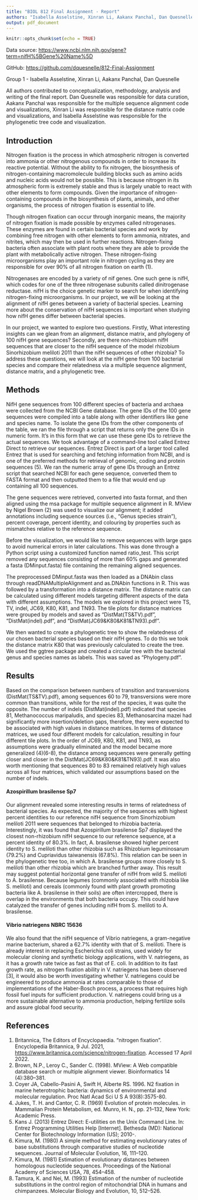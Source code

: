 ```yaml
---
title: "BIOL 812 Final Assignment - Report"
authors: "Isabella Asselstine, Xinran Li, Aakanx Panchal, Dan Quesnelle"
output: pdf_document
---
```


```r
knitr::opts_chunk$set(echo = TRUE)
```

Data source: <https://www.ncbi.nlm.nih.gov/gene?term=nifH%5BGene%20Name%5D>

GitHub: <https://github.com/dquesnelle/812-Final-Assignment>

Group 1 - Isabella Asselstine, Xinran Li, Aakanx Panchal, Dan Quesnelle

All authors contributed to conceptualization, methodology, analysis and writing of the final report. Dan Quesnelle was responsible for data curation, Aakanx Panchal was responsible for the multiple sequence alignment code and visualizations, Xinran Li was responsible for the distance matrix code and visualizations, and Isabella Asselstine was responsible for the phylogenetic tree code and visualization.

\newpage

## Introduction

Nitrogen fixation is the process in which atmospheric nitrogen is converted into ammonia or other nitrogenous compounds in order to increase its reactive potential. Without the ability to fix nitrogen, the biosynthesis of nitrogen-containing macromolecule building blocks such as amino acids and nucleic acids would not be possible. This is because nitrogen in its atmospheric form is extremely stable and thus is largely unable to react with other elements to form compounds. Given the importance of nitrogen-containing compounds in the biosynthesis of plants, animals, and other organisms, the process of nitrogen fixation is essential to life.

Though nitrogen fixation can occur through inorganic means, the majority of nitrogen fixation is made possible by enzymes called nitrogenases. These enzymes are found in certain bacterial species and work by combining free nitrogen with other elements to form ammonia, nitrates, and nitrites, which may then be used in further reactions. Nitrogen-fixing bacteria often associate with plant roots where they are able to provide the plant with metabolically active nitrogen. These nitrogen-fixing microorganisms play an important role in nitrogen cycling as they are responsible for over 90% of all nitrogen fixation on earth (1).

Nitrogenases are encoded by a variety of nif genes. One such gene is nifH, which codes for one of the three nitrogenase subunits called dinitrogenase reductase. nifH is the choice genetic marker to search for when identifying nitrogen-fixing microorganisms. In our project, we will be looking at the alignment of nifH genes between a variety of bacterial species. Learning more about the conservation of nifH sequences is important when studying how nifH genes differ between bacterial species.

In our project, we wanted to explore two questions. Firstly, What interesting insights can we glean from an alignment, distance matrix, and phylogeny of 100 nifH gene sequences? Secondly, are there non-rhizobium nifH sequences that are closer to the nifH sequence of the model rhizobium Sinorhizobium meliloti 2011 than the nifH sequences of other rhizobia? To address these questions, we will look at the nifH gene from 100 bacterial species and compare their relatedness via a multiple sequence alignment, distance matrix, and a phylogenetic tree.

## Methods

NifH gene sequences from 100 different species of bacteria and archaea were collected from the NCBI Gene database. The gene IDs of the 100 gene sequences were compiled into a table along with other identifiers like gene and species name. To isolate the gene IDs from the other components of the table, we ran the file through a script that returns only the gene IDs in numeric form. It's in this form that we can use these gene IDs to retrieve the actual sequences. We took advantage of a command-line tool called Entrez Direct to retrieve our sequences. Entrez Direct is part of a larger tool called Entrez that is used for searching and fetching information from NCBI, and is one of the preferred methods for retrieval of genomic, coding and protein sequences (5). We ran the numeric array of gene IDs through an Entrez script that searched NCBI for each gene sequence, converted them to FASTA format and then outputted them to a file that would end up containing all 100 sequences.

The gene sequences were retrieved, converted into fasta format, and then aligned using the msa package for multiple sequence alignment in R. MView by Nigel Brown (2) was used to visualize our alignment; it added annotations including sequence sources (i.e., "Genus species strain"), percent coverage, percent identity, and colouring by properties such as mismatches relative to the reference sequence.

Before the visualization, we would like to remove sequences with large gaps to avoid numerical errors in later calculations. This was done through a Python script using a customized function named ratio_test. This script removed any sequences consisting of more than 60% gaps and generated a fasta (DMinput.fasta) file containing the remaining aligned sequences.

The preprocessed DMinput.fasta was then loaded as a DNAbin class through readDNAMultipleAlignment and as.DNAbin functions in R. This was followed by a transformation into a distance matrix. The distance matrix can be calculated using different models targeting different aspects of the data with different assumptions. The models we explored in this project were TS, TV, indel, JC69, K80, K81, and TN93. The tile plots for distance matrices were grouped by models and saved as "DistMat(TS&TV).pdf", "DistMat(indel).pdf", and "DistMat(JC69&K80&K81&TN93).pdf".

We then wanted to create a phylogenetic tree to show the relatedness of our chosen bacterial species based on their nifH genes. To do this we took the distance matrix K80 that was previously calculated to create the tree. We used the ggtree package and created a circular tree with the bacterial genus and species names as labels. This was saved as "Phylogeny.pdf".

## Results

Based on the comparison between numbers of transition and transversions (DistMat(TS&TV).pdf), among sequences 60 to 79, transversions were more common than transitions, while for the rest of the species, it was quite the opposite. The number of indels (DistMat(indel).pdf) indicated that species 81, Methanococcus maripaludis, and species 83, Methanosarcina mazei had significantly more insertion/deletion gaps, therefore, they were expected to be associated with high values in distance matrices. In terms of distance matrices, we used four different models for calculation, resulting in four different tile plots. In the order of JC69, K80, K81, and TN93, as assumptions were gradually eliminated and the model became more generalized (4)(6-8), the distance among sequences were generally getting closer and closer in the DistMat(JC69&K80&K81&TN93).pdf. It was also worth mentioning that sequences 80 to 83 remained relatively high values across all four matrices, which validated our assumptions based on the number of indels.

#### Azospirillum brasilense Sp7

Our alignment revealed some interesting results in terms of relatedness of bacterial species. As expected, the majority of the sequences with highest percent identities to our reference nifH sequence from Sinorhizobium meliloti 2011 were sequences that belonged to rhizobia bacteria. Interestingly, it was found that Azospirillum brasilense Sp7 displayed the closest non-rhizobium nifH sequence to our reference sequence, at a percent identity of 80.3%. In fact, A. brasilense showed higher percent identity to S. meliloti than other rhizobia such as Rhizobium leguminosarum (79.2%) and Cupriavidus taiwanensis (67.8%). This relation can be seen in the phylogenetic tree too, in which A. brasilense groups more closely to S. meliloti than other rhizobia which are branched further away. This result may suggest potential horizontal gene transfer of nifH from wild S. meliloti to A. brasilense. Because legumes (commonly associated with rhizobia like S. meliloti) and cereals (commonly found with plant growth promoting bacteria like A. brasilense in their soils) are often intercropped, there is overlap in the environments that both bacteria occupy. This could have catalyzed the transfer of genes including nifH from S. meliloti to A. brasilense.

#### Vibrio natriegens NBRC 15636

We also found that the nifH sequence of Vibrio natriegens, a gram-negative marine bacterium, shared a 62.7% identity with that of S. meliloti. There is already interest in replacing Escherichia coli strains, used widely for molecular cloning and synthetic biology applications, with V. natriegens, as it has a growth rate twice as fast as that of E. coli. In addition to its fast growth rate, as nitrogen fixation ability in V. natriegens has been observed [3], it would also be worth investigating whether V. natriegens could be engineered to produce ammonia at rates comparable to those of implementations of the Haber-Bosch process, a process that requires high fossil fuel inputs for sufficient production. V. natriegens could bring us a more sustainable alternative to ammonia production, helping fertilize soils and assure global food security.

## References

1.  Britannica, The Editors of Encyclopaedia. "nitrogen fixation". Encyclopedia Britannica, 9 Jul. 2021, <https://www.britannica.com/science/nitrogen-fixation>. Accessed 17 April 2022.
2.  Brown, N.P., Leroy C., Sander C. (1998). MView: A Web compatible database search or multiple alignment viewer. Bioinformatics 14 (4):380--381.
3.  Coyer JA, Cabello-Pasini A, Swift H, Alberte RS. 1996. N2 fixation in marine heterotrophic bacteria: dynamics of environmental and molecular regulation. Proc Natl Acad Sci U S A 93(8):3575-80.
4.  Jukes, T. H. and Cantor, C. R. (1969) Evolution of protein molecules. in Mammalian Protein Metabolism, ed. Munro, H. N., pp. 21--132, New York: Academic Press.
5.  Kans J. (2013) Entrez Direct: E-utilities on the Unix Command Line. In: Entrez Programming Utilities Help [Internet]. Bethesda (MD): National Center for Biotechnology Information (US); 2010-.
6.  Kimura, M. (1980) A simple method for estimating evolutionary rates of base substitutions through comparative studies of nucleotide sequences. Journal of Molecular Evolution, 16, 111--120.
7.  Kimura, M. (1981) Estimation of evolutionary distances between homologous nucleotide sequences. Proceedings of the National Academy of Sciences USA, 78, 454--458.
8.  Tamura, K. and Nei, M. (1993) Estimation of the number of nucleotide substitutions in the control region of mitochondrial DNA in humans and chimpanzees. Molecular Biology and Evolution, 10, 512--526.
